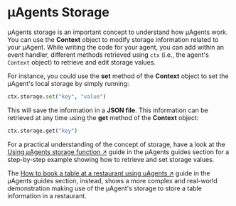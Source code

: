 # μAgents Storage 

μAgents storage is an important concept to understand how μAgents work. You can use the **Context** object to modify storage information related to your μAgent. While writing the code for your agent, you can add within an event handler, different methods retrieved using `ctx` (i.e., the agent's `Context` object) to retrieve and edit storage values.

For instance, you could use the **set** method of the **Context** object to set the μAgent's local storage by simply running:

```py copy
ctx.storage.set("key", "value")
```

This will save the information in a **JSON file**. This information can be retrieved at any time using the **get** method of the **Context** object:

```py copy
ctx.storage.get("key")
```

For a practical understanding of the concept of storage, have a look at the [Using μAgents storage function ↗️](/guides/agents/storage-function.md) guide in the μAgents guides section for a step-by-step example showing how to retrieve and set storage values.

The [How to book a table at a restaurant using uAgents ↗️](/guides/agents/booking-demo.md) guide in the μAgents guides section, instead, shows a more complex and real-world demonstration making use of the μAgent's storage to store a table information in a restaurant.
